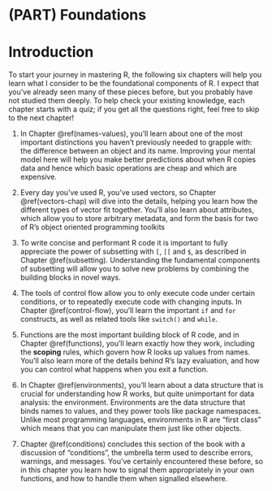# (PART) Foundations {-}

# Introduction {#foundations-intro  .unnumbered}

To start your journey in mastering R, the following six chapters will help you learn what I consider to be the foundational components of R. I expect that you've already seen many of these pieces before, but you probably have not studied them deeply. To help check your existing knowledge, each chapter starts with a quiz; if you get all the questions right, feel free to skip to the next chapter!

1.  In Chapter \@ref(names-values), you'll learn about one of the most 
    important distinctions you haven't previously needed to grapple with:
    the difference between an object and its name. Improving your mental model 
    here will help you make better predictions about when R copies data 
    and hence which basic operations are cheap and which are expensive.
   
1.  Every day you've used R, you've used vectors, so Chapter \@ref(vectors-chap)
    will dive into the details, helping you learn how the different types of 
    vector fit together. You'll also learn about attributes, which allow you to
    store arbitrary metadata, and form the basis for two of R's object
    oriented programming toolkits
    
1.  To write concise and performant R code it is important to fully appreciate
    the power of subsetting with `[`, `[[` and `$`, as described in Chapter
    \@ref(subsetting). Understanding the fundamental components of subsetting 
    will allow you to solve new problems by combining the building blocks in 
    novel ways.

1.  The tools of control flow allow you to only execute code under certain
    conditions, or to repeatedly execute code with changing inputs. In Chapter
    \@ref(control-flow), you'll learn the important `if` and `for` constructs,
    as well as related tools like `switch()` and `while`.

1.  Functions are the most important building block of R code, and in Chapter
    \@ref(functions), you'll learn exactly how they work, including
    the __scoping__ rules, which govern how R looks up values from names.
    You'll also learn more of the details behind R's lazy evaluation, and 
    how you can control what happens when you exit a function.
    
1.  In Chapter \@ref(environments), you'll learn about a data structure that
    is crucial for understanding how R works, but quite unimportant for data 
    analysis: the environment. Environments are the data structure that binds 
    names to values, and they power tools like package namespaces. Unlike most
    programming languages, environments in R are "first class" which means that 
    you can manipulate them just like other objects.

1.  Chapter \@ref(conditions) concludes this section of the book with a 
    discussion of "conditions", the umbrella term used to describe errors, 
    warnings, and messages. You've certainly encountered these before, so in 
    this chapter you learn how to signal them appropriately in your own 
    functions, and how to handle them when signalled elsewhere.
    
